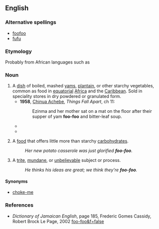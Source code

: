 {{also|fufú}}
==English==
{{wikipedia|fufu|foo-foo}}

===Alternative spellings===
* [[foofoo]]
* [[fufu]]

===Etymology===
Probably from African languages such as {{etyl|ln|en}} {{term|fufú||lang=ln}}

===Noun===
{{en-noun|-}}

# A [[dish]] of boiled, mashed [[yam]]s, [[plantain]], or other starchy vegetables, common as food in [[equatorial]] [[Africa]] and the [[Caribbean]]. Sold in speciality stores {{US}} in dry powdered or granulated form. 
#* '''1958''', [[w:Chinua_Achebe|Chinua Achebe]], ''Things Fall Apart'', ch 11:
#*: Ezinma and her mother sat on a mat on the floor after their supper of yam '''foo-foo''' and bitter-leaf soup.
#*{{quote-book|title=The concubine‎|page=45|author=Elechi Amadi|year=1991|passage=There was so much fish and meat in the soup that they had to put them on a separate plate, to facilitate the free movement of their balls of '''foo-foo''' in the soup}}
#*{{quote-book|title=Folk Stories from Southern Nigeria‎|page=35|author=Elphinstone Dayrell|year=2007|passage=The king, however, refused to do this; but as he was rather sorry for the tortoise, he said he would present him with a magic '''foo-foo''' tree, which would the tortoise and his family with food....Every day it dropped '''foo-foo''' and soup on the ground.|url=http://books.google.com/books?id=EDw0VM2zfiMC&pg=PA35&dq=-foofoo+foo-foo&lr=&ei=tXGzSqT2NZKUyQTf-p3tAg#v=onepage&q=-foofoo foo-foo&f=false}}
# {{rfv-sense}} {{US|Southern}} A [[food]] that offers little more than starchy [[carbohydrate]]s.
#:''Her new potato casserole was just glorified '''foo-foo'''.''
# {{rfv-sense}} {{US|Southern}} A [[trite]], [[mundane]], or [[unbelievable]] subject or process.
#:''He thinks his ideas are great; we think they're '''foo-foo'''.''

====Synonyms====
*{{sense|dish of yams etc}} [[choke-me]] {{i|Caribbean}}

===References===
*''Dictionary of Jamaican English‎'', page 185, Frederic Gomes Cassidy, Robert Brock Le Page, 2002 [http://books.google.com/books?id=_lmFzFgsTZYC&pg=PA185&dq=-foofoo+foo-foo&lr=&ei=tXGzSqT2NZKUyQTf-p3tAg#v=onepage&q=-foofoo foo-foo&f=false]